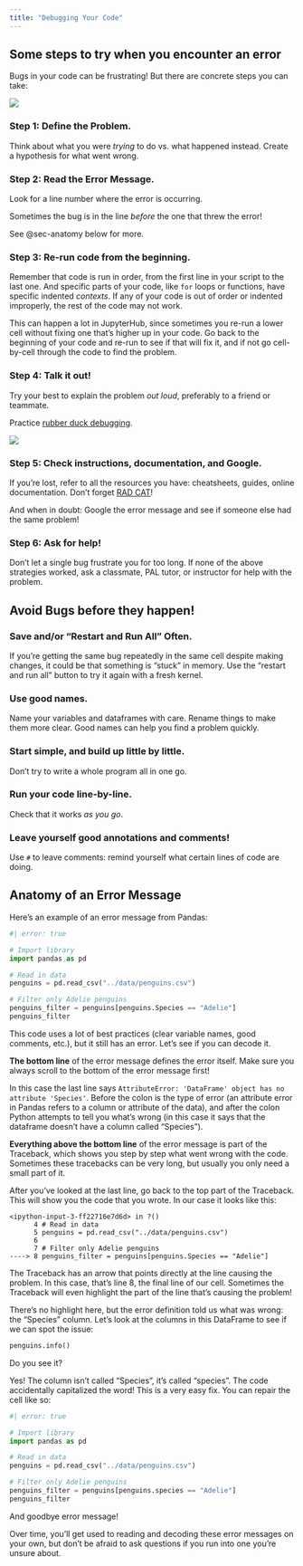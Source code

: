 ```yaml
---
title: "Debugging Your Code"
---
```


## Some steps to try when you encounter an error

Bugs in your code can be frustrating! But there are concrete steps you can take:

![](../slides/img/ladybug.jpg)

### Step 1: **Define the Problem.**

Think about what you were *trying* to do vs. what happened instead. Create a hypothesis for what went wrong.

### Step 2: **Read the Error Message.**

Look for a line number where the error is occurring.

Sometimes the bug is in the line *before* the one that threw the error!

See @sec-anatomy below for more.

### Step 3: **Re-run code from the beginning.**

Remember that code is run in order, from the first line in your script to the last one. And specific parts of your code, like `for` loops or functions, have specific indented *contexts*. If any of your code is out of order or indented improperly, the rest of the code may not work.

This can happen a lot in JupyterHub, since sometimes you re-run a lower cell without fixing one that's higher up in your code. Go back to the beginning of your code and re-run to see if that will fix it, and if not go cell-by-cell through the code to find the problem.

### Step 4: **Talk it out!**

Try your best to explain the problem *out loud*, preferably to a friend or teammate.

Practice [rubber duck debugging](https://en.wikipedia.org/wiki/Rubber_duck_debugging).

![](../slides/img/rubberduck.png)

### Step 5: **Check instructions, documentation, and Google.**

If you're lost, refer to all the resources you have: cheatsheets, guides, online documentation. Don't forget [RAD CAT](https://jrladd.com/CIS241/radcat)!

And when in doubt: Google the error message and see if someone else had the same problem!

### Step 6: **Ask for help!**

Don't let a single bug frustrate you for too long. If none of the above strategies worked, ask a classmate, PAL tutor, or instructor for help with the problem.

## Avoid Bugs before they happen!

### Save and/or "Restart and Run All" Often.

If you're getting the same bug repeatedly in the same cell despite making changes, it could be that something is "stuck" in memory. Use the "restart and run all" button to try it again with a fresh kernel.

### Use good names.

Name your variables and dataframes with care. Rename things to make them more clear. Good names can help you find a problem quickly.

### Start simple, and build up little by little.

Don't try to write a whole program all in one go.

### Run your code line-by-line.

Check that it works *as you go*.

### Leave yourself good annotations and comments!

Use `#` to leave comments: remind yourself what certain lines of code are doing.

## Anatomy of an Error Message {#sec-anatomy}

Here's an example of an error message from Pandas:

``` python
#| error: true

# Import library
import pandas as pd

# Read in data
penguins = pd.read_csv("../data/penguins.csv")

# Filter only Adelie penguins
penguins_filter = penguins[penguins.Species == "Adelie"]
penguins_filter
```

This code uses a lot of best practices (clear variable names, good comments, etc.), but it still has an error. Let's see if you can decode it.

**The bottom line** of the error message defines the error itself. Make sure you always scroll to the bottom of the error message first!

In this case the last line says `AttributeError: 'DataFrame' object has no attribute 'Species'`. Before the colon is the type of error (an attribute error in Pandas refers to a column or attribute of the data), and after the colon Python attempts to tell you what's wrong (in this case it says that the dataframe doesn't have a column called "Species").

**Everything above the bottom line** of the error message is part of the Traceback, which shows you step by step what went wrong with the code. Sometimes these tracebacks can be very long, but usually you only need a small part of it.

After you've looked at the last line, go back to the top part of the Traceback. This will show you the code that you wrote. In our case it looks like this:

```
<ipython-input-3-ff22716e7d6d> in ?()
      4 # Read in data
      5 penguins = pd.read_csv("../data/penguins.csv")
      6 
      7 # Filter only Adelie penguins
----> 8 penguins_filter = penguins[penguins.Species == "Adelie"]
```

The Traceback has an arrow that points directly at the line causing the problem. In this case, that's line 8, the final line of our cell. Sometimes the Traceback will even highlight the part of the line that's causing the problem!

There's no highlight here, but the error definition told us what was wrong: the "Species" column. Let's look at the columns in this DataFrame to see if we can spot the issue:

``` python
penguins.info()
```

Do you see it?

Yes! The column isn't called "Species", it's called "species". The code accidentally capitalized the word! This is a very easy fix. You can repair the cell like so:

``` python
#| error: true

# Import library
import pandas as pd

# Read in data
penguins = pd.read_csv("../data/penguins.csv")

# Filter only Adelie penguins
penguins_filter = penguins[penguins.species == "Adelie"]
penguins_filter
```

And goodbye error message!

Over time, you'll get used to reading and decoding these error messages on your own, but don't be afraid to ask questions if you run into one you're unsure about.